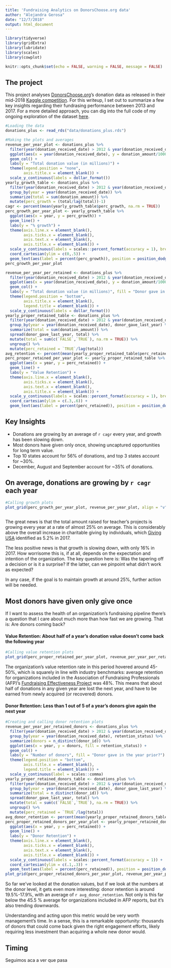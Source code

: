 ```yaml
---
title: 'Fundraising Analytics on DonorsChoose.org data'
author: "Alejandra Gerosa"
date: "12/7/2018"
output: html_document
---
```


```r
library(tidyverse)
library(gridExtra)
library(lubridate)
library(scales)
library(cowplot)

knitr::opts_chunk$set(echo = FALSE, warning = FALSE, message = FALSE)
```

## The project

This project analyses [DonorsChoose.org](www.donorschoose.org)'s donation data as released in their mid-2018 [Kaggle competition](https://www.kaggle.com/donorschoose/io). For this writeup, I set out to summarize a few key insights regarding their fundrasing performance between 2013 and 2017. For a more detailed approach, you can dig into the full code of my ongoing exploration of the dataset [here](https://github.com/alegerosa/DonorsChoose.org). 

```r
#Loading the data
donations_plus <- read_rds("data/donations_plus.rds")
```
```r
#Making the plots and averages
revenue_per_year_plot <- donations_plus %>%
  filter(year(donation_received_date) > 2012 & year(donation_received_date) < 2018) %>%
  ggplot(aes(x = year(donation_received_date), y = donation_amount/1000000, fill = "pink")) +
  geom_col() +
  labs(y = "Total donation value (in millions)") +
  theme(legend.position = "none",
        axis.title.x = element_blank()) +
  scale_y_continuous(labels = dollar_format())
yearly_growth_table <- donations_plus %>%
  filter(year(donation_received_date) > 2012 & year(donation_received_date) < 2018) %>%
  group_by(year = year(donation_received_date)) %>%
  summarize(total = sum(donation_amount)) %>%
  mutate(perc_growth = (total/lag(total))-1)
cagr <- percent(mean(yearly_growth_table$perc_growth, na.rm = TRUE))
perc_growth_per_year_plot <- yearly_growth_table %>%
  ggplot(aes(x = year, y = perc_growth)) +
  geom_line() +
  labs(y = "% growth") +
  theme(axis.line.x = element_blank(),
        axis.ticks.x = element_blank(),
        axis.text.x = element_blank(),
        axis.title.x = element_blank()) +
  scale_y_continuous(labels = scales::percent_format(accuracy = 1), breaks = c(0, .25, .5)) +
  coord_cartesian(ylim = c(0,.5)) +
  geom_text(aes(label = percent(perc_growth)), position = position_dodge(), vjust = -1.5)
perc_growth_per_year_plot

revenue_per_year_per_retained <- donations_plus %>%
  filter(year(donation_received_date) > 2012 & year(donation_received_date) < 2018) %>%
  ggplot(aes(x = year(donation_received_date), y = donation_amount/1000000, fill = retention_status)) +
  geom_col() +
  labs(y = "Total donation value (in millions)", fill = "Donor gave in the year prior?") +
  theme(legend.position = "bottom",
        axis.title.x = element_blank(),
        legend.title = element_blank()) +
  scale_y_continuous(labels = dollar_format())
yearly_proper_retained_table <- donations_plus %>%
  filter(year(donation_received_date) > 2012 & year(donation_received_date) < 2018) %>%
  group_by(year = year(donation_received_date), donor_gave_last_year) %>%
  summarize(total = sum(donation_amount)) %>%
  spread(donor_gave_last_year, total) %>%
  mutate(total = sum(c(`FALSE`,`TRUE`), na.rm = TRUE)) %>%
  ungroup() %>%
  mutate(perc_retained = `TRUE`/lag(total))
avg_retention <- percent(mean(yearly_proper_retained_table$perc_retained, na.rm = TRUE))
perc_proper_retained_per_year_plot <- yearly_proper_retained_table %>%
  ggplot(aes(x = year, y = perc_retained)) +
  geom_line() +
  labs(y = "Value Retention") +
  theme(axis.line.x = element_blank(),
        axis.ticks.x = element_blank(),
        axis.text.x = element_blank(),
        axis.title.x = element_blank()) +
  scale_y_continuous(labels = scales::percent_format(accuracy = 1), breaks = c(.3, .45, .6)) +
  coord_cartesian(ylim = c(.3,.6)) +
  geom_text(aes(label = percent(perc_retained)), position = position_dodge(), vjust = -1.5)

```

## Key Insights
* Donations are growing by an average of `r cagr` every year, and growth has been slowing down.
* Most donors have given only once, showing uncaptured opportunities for long term value.
* Top 10 states account for 56% of donations, and top 3 states account for ~30%.
* December, August and September account for ~35% of donations.

## On average, donations are growing by `r cagr` each year

```r
#Calling growth plots
plot_grid(perc_growth_per_year_plot, revenue_per_year_plot, align = "v", nrow = 2, rel_heights = c(1/4, 3/4))
            

```

The great news is that the total amount raised for teacher's projects is growing every year at a rate of almost 25% on average. This is considerably above the overall increase in charitable giving by individuals, which [Giving USA](https://givingusa.org/tag/giving-usa-2018/) identified as 5.2% in 2017.

The less positive news is that growth is slowing down, with only 16% in 2017. How worrisome this is, if at all, depends on the expectation and intention of the organization. The key question here is: Was the tapering off a decision or is it a surprise? If the latter, can we pinpoint what didn't work as expected?

In any case, if the goal is to maintain growth at around 25%, further action will be needed.

## Most donors have given only give once

If I want to assess the health of an organization's fundraising pipeline there's a question that I care about much more than how fast we are growing. That is: Are donors coming back?

#### Value Retention: About half of a year's donation value doesn't come back the following year

```r
#Calling value retention plots
plot_grid(perc_proper_retained_per_year_plot, revenue_per_year_per_retained, align = "v", nrow = 2, rel_heights = c(1/4, 3/4))
```

The organization's value retention rate in this period hovered around 45-50%, which is squarely in line with industry benchmarks: average retention for organizations included in the Association of Fundraising Professionals (AFP)'s [Fundraising Effectiveness Project](bit.ly/GIG_FEP_Reports) was 48%. This means that about half of donations in any given year are lost the next year, and have to be earned from newly acquired (or recovered) donors.

#### Donor Retention: Less than 1 out of 5 of a year's donors give again the next year

```r
#Creating and calling donor retention plots
revenue_per_year_per_retained_donors <- donations_plus %>%
  filter(year(donation_received_date) > 2012 & year(donation_received_date) < 2018) %>%
  group_by(year = year(donation_received_date), retention_status) %>%
  summarize(donors = n_distinct(donor_id)) %>%
  ggplot(aes(x = year, y = donors, fill = retention_status)) +
  geom_col() +
  labs(y = "Number of donors", fill = "Donor gave in the year prior?") +
  theme(legend.position = "bottom",
        axis.title.x = element_blank(),
        legend.title = element_blank()) +
  scale_y_continuous(label = scales::comma)
yearly_proper_retained_donors_table <- donations_plus %>%
  filter(year(donation_received_date) > 2012 & year(donation_received_date) < 2018) %>%
  group_by(year = year(donation_received_date), donor_gave_last_year) %>%
  summarize(total = n_distinct(donor_id)) %>%
  spread(donor_gave_last_year, total) %>%
  mutate(total = sum(c(`FALSE`,`TRUE`), na.rm = TRUE)) %>%
  ungroup() %>%
  mutate(perc_retained = `TRUE`/lag(total))
avg_donor_retention <- percent(mean(yearly_proper_retained_donors_table$perc_retained, na.rm = TRUE))
perc_proper_retained_donors_per_year_plot <- yearly_proper_retained_donors_table %>%
  ggplot(aes(x = year, y = perc_retained)) +
  geom_line() +
  labs(y = "Donor Retention") +
  theme(axis.line.x = element_blank(),
        axis.ticks.x = element_blank(),
        axis.text.x = element_blank(),
        axis.title.x = element_blank()) +
  scale_y_continuous(labels = scales::percent_format(accuracy = 1)) +
  coord_cartesian(ylim = c(.1,.3)) +
  geom_text(aes(label = percent(perc_retained)), position = position_dodge(), vjust = -1.5)
plot_grid(perc_proper_retained_donors_per_year_plot, revenue_per_year_per_retained_donors, align = "v", nrow = 2, rel_heights = c(1/4, 3/4))
```

So far we've looked at the donation values, but if we look at the numbers at the donor level, it gets even more interesting: donor retention is around 19.5%-17.9%, with an average of `r avg_donor_retention`. Not only is this far below the 45.5 % average for organizations included in AFP reports, but it's also trending downwards.

Understanding and acting upon this metric would be very worth management's time. In a sense, this is a remarkable opportunity: thousands of donors that could come back given the right engagement efforts, likely requiring less investment than acquiring a whole new donor would.

## Timing

Seguimos aca a ver que pasa